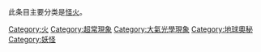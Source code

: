 此条目主要分类是[[怪火|怪火]]。
{{Commonscat|Will-o'-the-wisps}}

[[Category:火|Category:火]]
[[Category:超常現象|Category:超常現象]]
[[Category:大氣光學現象|Category:大氣光學現象]]
[[Category:地球奧秘|Category:地球奧秘]]
[[Category:妖怪|Category:妖怪]]